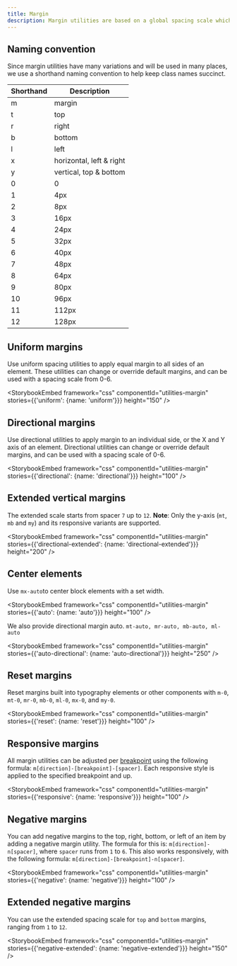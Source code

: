 ```yaml
---
title: Margin
description: Margin utilities are based on a global spacing scale which helps keep horizontal and vertical spacing consistent. These utilities help us reduce the amount of custom CSS that share the same properties, and allows to achieve many different page layouts using the same styles.
---
```


## Naming convention

Since margin utilities have many variations and will be used in many places, we use a shorthand naming convention to help keep class names succinct.


| Shorthand | Description |
| --- | --- |
| m   | margin |
| t   | top |
| r   | right |
| b   | bottom |
| l   | left |
| x   | horizontal, left & right |
| y   | vertical, top & bottom |
| 0   | 0     |
| 1   | 4px   |
| 2   | 8px   |
| 3   | 16px  |
| 4   | 24px  |
| 5   | 32px  |
| 6   | 40px  |
| 7   | 48px  |
| 8   | 64px  |
| 9   | 80px  |
| 10  | 96px  |
| 11  | 112px |
| 12  | 128px |

## Uniform margins

Use uniform spacing utilities to apply equal margin to all sides of an element. These utilities can change or override default margins, and can be used with a spacing scale from 0-6.

<StorybookEmbed
  framework="css"
  componentId="utilities-margin"
  stories={{'uniform': {name: 'uniform'}}}
  height="150"
/>

## Directional margins

Use directional utilities to apply margin to an individual side, or the X and Y axis of an element. Directional utilities can change or override default margins, and can be used with a spacing scale of 0-6.

<StorybookEmbed
  framework="css"
  componentId="utilities-margin"
  stories={{'directional': {name: 'directional'}}}
  height="100"
/>

## Extended vertical margins

The extended scale starts from spacer `7` up to `12`. **Note**: Only the y-axis (`mt`, `mb` and `my`) and its responsive variants are supported.

<StorybookEmbed
  framework="css"
  componentId="utilities-margin"
  stories={{'directional-extended': {name: 'directional-extended'}}}
  height="200"
/>

## Center elements

Use `mx-auto`to center block elements with a set width.

<StorybookEmbed
  framework="css"
  componentId="utilities-margin"
  stories={{'auto': {name: 'auto'}}}
  height="100"
/>

We also provide directional margin auto. `mt-auto, mr-auto, mb-auto, ml-auto`

<StorybookEmbed
  framework="css"
  componentId="utilities-margin"
  stories={{'auto-directional': {name: 'auto-directional'}}}
  height="250"
/>

## Reset margins
Reset margins built into typography elements or other components with `m-0`, `mt-0`, `mr-0`, `mb-0`, `ml-0`, `mx-0`, and `my-0`.

<StorybookEmbed
  framework="css"
  componentId="utilities-margin"
  stories={{'reset': {name: 'reset'}}}
  height="100"
/>

## Responsive margins

All margin utilities can be adjusted per [breakpoint](/utilities/grid#breakpoints) using the following formula: `m[direction]-[breakpoint]-[spacer]`. Each responsive style is applied to the specified breakpoint and up.

<StorybookEmbed
  framework="css"
  componentId="utilities-margin"
  stories={{'responsive': {name: 'responsive'}}}
  height="100"
/>

## Negative margins

You can add negative margins to the top, right, bottom, or left of an item by adding a negative margin utility. The formula for this is: `m[direction]-n[spacer]`, where `spacer` runs from `1` to `6`. This also works responsively, with the following formula: `m[direction]-[breakpoint]-n[spacer]`.

<StorybookEmbed
  framework="css"
  componentId="utilities-margin"
  stories={{'negative': {name: 'negative'}}}
  height="100"
/>

## Extended negative margins

You can use the extended spacing scale for `top` and `bottom` margins, ranging from `1` to `12`.

<StorybookEmbed
  framework="css"
  componentId="utilities-margin"
  stories={{'negative-extended': {name: 'negative-extended'}}}
  height="150"
/>
